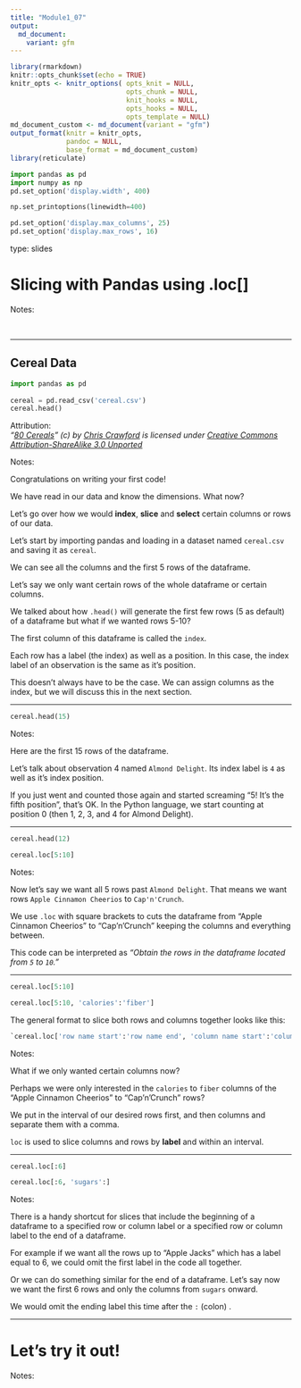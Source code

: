 ```yaml
---
title: "Module1_07"
output: 
  md_document:
    variant: gfm
---
```



```r
library(rmarkdown)
knitr::opts_chunk$set(echo = TRUE)
knitr_opts <- knitr_options( opts_knit = NULL,
                             opts_chunk = NULL,
                             knit_hooks = NULL,
                             opts_hooks = NULL,
                             opts_template = NULL)
md_document_custom <- md_document(variant = "gfm")
output_format(knitr = knitr_opts,
              pandoc = NULL,
              base_format = md_document_custom)
library(reticulate)
```


```python
import pandas as pd
import numpy as np
pd.set_option('display.width', 400)

np.set_printoptions(linewidth=400)

pd.set_option('display.max_columns', 25)
pd.set_option('display.max_rows', 16)
```

type: slides

# Slicing with Pandas using .loc[]

Notes: 

<br>

---

## Cereal Data





```python
import pandas as pd
  
cereal = pd.read_csv('cereal.csv')
cereal.head()
```

Attribution:     
*“[80 Cereals](https://www.kaggle.com/crawford/80-cereals/)” (c) by [Chris Crawford](https://www.linkedin.com/in/crawforc3/) is licensed under [Creative Commons Attribution-ShareAlike 3.0 Unported](http://creativecommons.org/licenses/by-sa/3.0/)*
  
Notes:

Congratulations on writing your first code! 

We have read in our data and know the dimensions. What now? 

Let's go over how we would **index**, **slice** and  **select** certain columns or rows of our data.

Let's start by importing pandas and loading in a dataset named `cereal.csv` and saving it as `cereal`.

We can see all the columns and the first 5 rows of the dataframe.

Let's say we only want certain rows of the whole dataframe or certain columns.

We talked about how `.head()` will generate the first few rows (5 as default) of a dataframe but what if we wanted rows 5-10?

The first column of this dataframe is called the `index`. 

Each row has a label (the index) as well as a position. In this case, the index label of an observation is the same as it's position. 

This doesn't always have to be the case. We can assign columns as the index, but we will discuss this in the next section. 
    
---

```python
cereal.head(15)
```

  
Notes: 

Here are the first 15 rows of the dataframe. 

Let's talk about observation 4 named `Almond Delight`.  Its index label is `4` as well as it's index position.    

If you just went and counted those again and started screaming "5! It's the fifth position", that's OK. In the Python language, we start counting at position 0 (then 1, 2, 3, and 4 for Almond Delight).

---

```python
cereal.head(12)
```


```python
cereal.loc[5:10]
```

     
      
Notes: 

Now let's say we want all 5 rows past `Almond Delight`. That means we want rows `Apple Cinnamon Cheerios` to `Cap'n'Crunch`.    

We use `.loc` with square brackets to cuts the dataframe from "Apple Cinnamon Cheerios" to "Cap'n'Crunch" keeping the columns and everything between.

This code can be interpreted as _"Obtain the rows in the dataframe located from `5` to `10`."_  

---

```python
cereal.loc[5:10]
```



```python
cereal.loc[5:10, 'calories':'fiber']
```



The general format to slice both rows and columns together looks like this:

```python
`cereal.loc['row name start':'row name end', 'column name start':'column name end']`
```


Notes: 

What if we only wanted certain columns now?

Perhaps we were only interested in the `calories` to `fiber` columns of the "Apple Cinnamon Cheerios" to "Cap'n'Crunch" rows?

We put in the interval of our desired rows first, and then columns and separate them with a comma.  

`loc` is used to slice columns and rows by **label** and within an interval.

---



```python
cereal.loc[:6]
```



```python
cereal.loc[:6, 'sugars':]
```


Notes:

There is a handy shortcut for slices that include the beginning of a dataframe to a specified row or column label or a specified row or column label to the end of a dataframe. 

For example if we want all the rows up to "Apple Jacks" which has a label equal to 6, we could omit the first label in the code all together. 

Or we can do something similar for the end of a dataframe. Let's say now we want the first 6 rows and only the columns from `sugars` onward. 

We would omit the ending label this time after the `:` (colon) . 

---

# Let’s try it out!
    
Notes: 

<br>